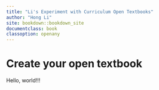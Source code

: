 ```yaml
---
title: "Li's Experiment with Curriculum Open Textbooks"
author: "Hong Li"
site: bookdown::bookdown_site
documentclass: book
classoption: openany
---
```


# Create your open textbook

Hello, world!!!
